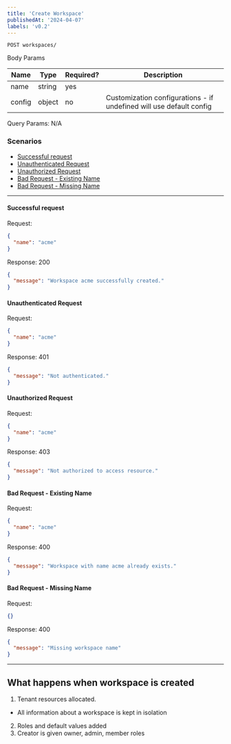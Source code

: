 ```yaml
---
title: 'Create Workspace'
publishedAt: '2024-04-07'
labels: 'v0.2'
---
```


`POST workspaces/`

Body Params

| Name   | Type   | Required? | Description                                                         |
| ------ | ------ | --------- | ------------------------------------------------------------------- |
| name   | string | yes       |                                                                     |
| config | object | no        | Customization configurations - if undefined will use default config |

Query Params: N/A

### Scenarios

- [Successful request](#successful-request)
- [Unauthenticated Request](#unauthenticated-request)
- [Unauthorized Request](#unauthorized-request)
- [Bad Request - Existing Name](#bad-request---existing-name)
- [Bad Request - Missing Name](#bad-request---missing-name)

---

#### Successful request

Request:

```json
{
  "name": "acme"
}
```

Response: 200

```json
{
  "message": "Workspace acme successfully created."
}
```

#### Unauthenticated Request

Request:

```json
{
  "name": "acme"
}
```

Response: 401

```json
{
  "message": "Not authenticated."
}
```

#### Unauthorized Request

Request:

```json
{
  "name": "acme"
}
```

Response: 403

```json
{
  "message": "Not authorized to access resource."
}
```

#### Bad Request - Existing Name

Request:

```json
{
  "name": "acme"
}
```

Response: 400

```json
{
  "message": "Workspace with name acme already exists."
}
```

#### Bad Request - Missing Name

Request:

```json
{}
```

Response: 400

```json
{
  "message": "Missing workspace name"
}
```

---

## What happens when workspace is created

1. Tenant resources allocated.

- All information about a workspace is kept in isolation

2. Roles and default values added
3. Creator is given owner, admin, member roles
